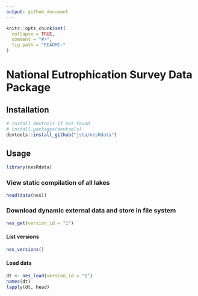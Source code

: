 ```yaml
---
output: github_document
---
```


<!-- README.md is generated from README.Rmd. Please edit that file -->

```r
knitr::opts_chunk$set(
  collapse = TRUE,
  comment = "#>",
  fig.path = "README-"
)
```

# National Eutrophication Survey Data Package

## Installation

```r
# install devtools if not found
# install.packages(devtools)
devtools::install_github("jsta/nesRdata")
```


## Usage

```r
library(nesRdata)
```

### View static compilation of all lakes

```r
head(data(nes))
```

### Download dynamic external data and store in file system

```r
nes_get(version_id = "1")
```

#### List versions

```r
nes_versions()
```

#### Load data

```r
dt <- nes_load(version_id = "1")
names(dt)
lapply(dt, head)
```
